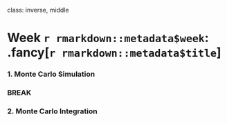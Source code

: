 
class: inverse, middle

# Week `r rmarkdown::metadata$week`: .fancy[`r rmarkdown::metadata$title`]

### 1. Monte Carlo Simulation

### BREAK

### 2. Monte Carlo Integration
